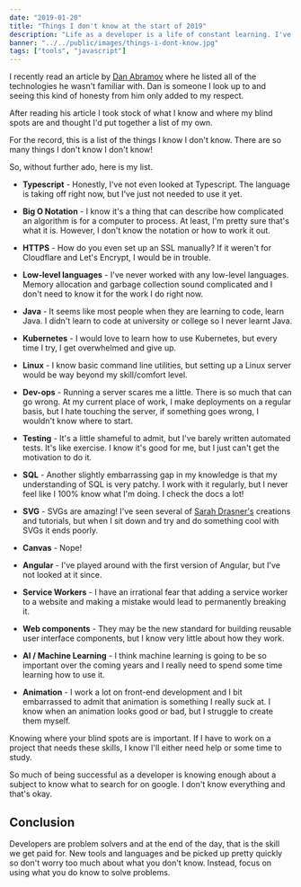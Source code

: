 ```yaml
---
date: "2019-01-20"
title: "Things I don't know at the start of 2019"
description: "Life as a developer is a life of constant learning. I've taken stock of some of the things I don't know at the beginning of 2019"
banner: "../../public/images/things-i-dont-know.jpg"
tags: ["tools", "javascript"]
---
```


I recently read an article by [Dan Abramov](https://overreacted.io/things-i-dont-know-as-of-2018/) where he listed all of the technologies he wasn't familiar with. Dan is someone I look up to and seeing this kind of honesty from him only added to my respect.

After reading his article I took stock of what I know and where my blind spots are and thought I'd put together a list of my own.

For the record, this is a list of the things I know I don't know. There are so many things I don't know I don't know!

So, without further ado, here is my list.

- **Typescript** - Honestly, I've not even looked at Typescript. The language is taking off right now, but I've just not needed to use it yet.

- **Big O Notation** - I know it's a thing that can describe how complicated an algorithm is for a computer to process. At least, I'm pretty sure that's what it is. However, I don't know the notation or how to work it out.

- **HTTPS** - How do you even set up an SSL manually? If it weren't for Cloudflare and Let's Encrypt, I would be in trouble.

- **Low-level languages** - I've never worked with any low-level languages. Memory allocation and garbage collection sound complicated and I don't need to know it for the work I do right now.

- **Java** - It seems like most people when they are learning to code, learn Java. I didn't learn to code at university or college so I never learnt Java.

- **Kubernetes** - I would love to learn how to use Kubernetes, but every time I try, I get overwhelmed and give up.

- **Linux** - I know basic command line utilities, but setting up a Linux server would be way beyond my skill/comfort level.

- **Dev-ops** - Running a server scares me a little. There is so much that can go wrong. At my current place of work, I make deployments on a regular basis, but I hate touching the server, if something goes wrong, I wouldn't know where to start.

- **Testing** - It's a little shameful to admit, but I've barely written automated tests. It's like exercise. I know it's good for me, but I just can't get the motivation to do it.

- **SQL** - Another slightly embarrassing gap in my knowledge is that my understanding of SQL is very patchy. I work with it regularly, but I never feel like I 100% know what I'm doing. I check the docs a lot!

- **SVG** - SVGs are amazing! I've seen several of [Sarah Drasner's](https://twitter.com/sarah_edo) creations and tutorials, but when I sit down and try and do something cool with SVGs it ends poorly.

- **Canvas** - Nope!

- **Angular** - I've played around with the first version of Angular, but I've not looked at it since.

- **Service Workers** - I have an irrational fear that adding a service worker to a website and making a mistake would lead to permanently breaking it.

- **Web components** - They may be the new standard for building reusable user interface components, but I know very little about how they work.

- **AI / Machine Learning** - I think machine learning is going to be so important over the coming years and I really need to spend some time learning how to use it.

- **Animation** - I work a lot on front-end development and I bit embarrassed to admit that animation is something I really suck at. I know when an animation looks good or bad, but I struggle to create them myself.

Knowing where your blind spots are is important. If I have to work on a project that needs these skills, I know I'll either need help or some time to study.

So much of being successful as a developer is knowing enough about a subject to know what to search for on google. I don't know everything and that's okay.

## Conclusion

Developers are problem solvers and at the end of the day, that is the skill we get paid for. New tools and languages and be picked up pretty quickly so don't worry too much about what you don't know. Instead, focus on using what you do know to solve problems.
